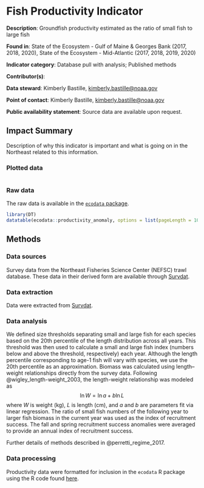 # Fish Productivity Indicator
 
**Description**: Groundfish productivity estimated as the ratio of small fish to large fish

**Found in**: State of the Ecosystem - Gulf of Maine & Georges Bank (2017, 2018, 2020), State of the Ecosystem - Mid-Atlantic (2017, 2018, 2019, 2020)

**Indicator category**: Database pull with analysis; Published methods

**Contributor(s)**: 
  
**Data steward**: Kimberly Bastille, <kimberly.bastille@noaa.gov>
  
**Point of contact**: Kimberly Bastille, <kimberly.bastille@noaa.gov>
  
**Public availability statement**: Source data are available upon request.


## Impact Summary

Description of why this indicator is important and what is going on in the Northeast related to this information. 

### Plotted data 

```r

```

### Raw data 
The raw data is available in the [`ecodata` package](https://noaa-edab.github.io/ecodata/landing_page). 

```r
library(DT)
datatable(ecodata::productivity_anomaly, options = list(pageLength = 10))
```




## Methods


### Data sources
Survey data from the Northeast Fisheries Science Center (NEFSC) trawl database. These data in their derived form are available through [Survdat](#survdat).


### Data extraction 
Data were extracted from [Survdat](#survdat).


### Data analysis
We defined size thresholds separating small and large fish for each species based on the 20th percentile of the length distribution across all years. This threshold was then used to calculate a small and large fish index (numbers below and above the threshold, respectively) each year. Although the length percentile corresponding to age-1 fish will vary with species, we use the 20th percentile as an approximation. Biomass was calculated using length–weight relationships directly from the survey data. Following @wigley_length-weight_2003, the length-weight relationship was modeled as 
$$\ln W = \ln a + b \ln L$$
where $W$ is weight (kg), $L$ is length (cm), and $a$ and $b$ are parameters fit via linear regression. The ratio of small fish numbers of the following year to larger fish biomass in the current year was used as the index of recruitment success. The fall and spring recruitment success anomalies were averaged to provide an annual index of recruitment success.

Further details of methods described in @perretti_regime_2017.

### Data processing

Productivity data were formatted for inclusion in the `ecodata` R package using the R code found [here](https://github.com/NOAA-EDAB/ecodata/blob/master/data-raw/get_productivity_anomaly.R).

